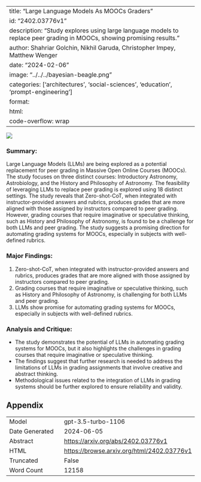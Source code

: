 
---
title: "Large Language Models As MOOCs Graders"
id: "2402.03776v1"
description: "Study explores using large language models to replace peer grading in MOOCs, showing promising results."
author: Shahriar Golchin, Nikhil Garuda, Christopher Impey, Matthew Wenger
date: "2024-02-06"
image: "../../../bayesian-beagle.png"
categories: ['architectures', 'social-sciences', 'education', 'prompt-engineering']
format:
  html:
    code-overflow: wrap
---

![](../../../bayesian-beagle.png)

### Summary:
Large Language Models (LLMs) are being explored as a potential replacement for peer grading in Massive Open Online Courses (MOOCs). The study focuses on three distinct courses: Introductory Astronomy, Astrobiology, and the History and Philosophy of Astronomy. The feasibility of leveraging LLMs to replace peer grading is explored using 18 distinct settings. The study reveals that Zero-shot-CoT, when integrated with instructor-provided answers and rubrics, produces grades that are more aligned with those assigned by instructors compared to peer grading. However, grading courses that require imaginative or speculative thinking, such as History and Philosophy of Astronomy, is found to be a challenge for both LLMs and peer grading. The study suggests a promising direction for automating grading systems for MOOCs, especially in subjects with well-defined rubrics.

### Major Findings:
1. Zero-shot-CoT, when integrated with instructor-provided answers and rubrics, produces grades that are more aligned with those assigned by instructors compared to peer grading.
2. Grading courses that require imaginative or speculative thinking, such as History and Philosophy of Astronomy, is challenging for both LLMs and peer grading.
3. LLMs show promise for automating grading systems for MOOCs, especially in subjects with well-defined rubrics.

### Analysis and Critique:
- The study demonstrates the potential of LLMs in automating grading systems for MOOCs, but it also highlights the challenges in grading courses that require imaginative or speculative thinking.
- The findings suggest that further research is needed to address the limitations of LLMs in grading assignments that involve creative and abstract thinking.
- Methodological issues related to the integration of LLMs in grading systems should be further explored to ensure reliability and validity.

## Appendix

|          |          |
|----------|----------|
| Model     | gpt-3.5-turbo-1106       |
| Date Generated     | 2024-06-05       |
| Abstract | [https://arxiv.org/abs/2402.03776v1](https://arxiv.org/abs/2402.03776v1)        |
| HTML     | [https://browse.arxiv.org/html/2402.03776v1](https://browse.arxiv.org/html/2402.03776v1)       |
| Truncated       | False       |
| Word Count       | 12158       |